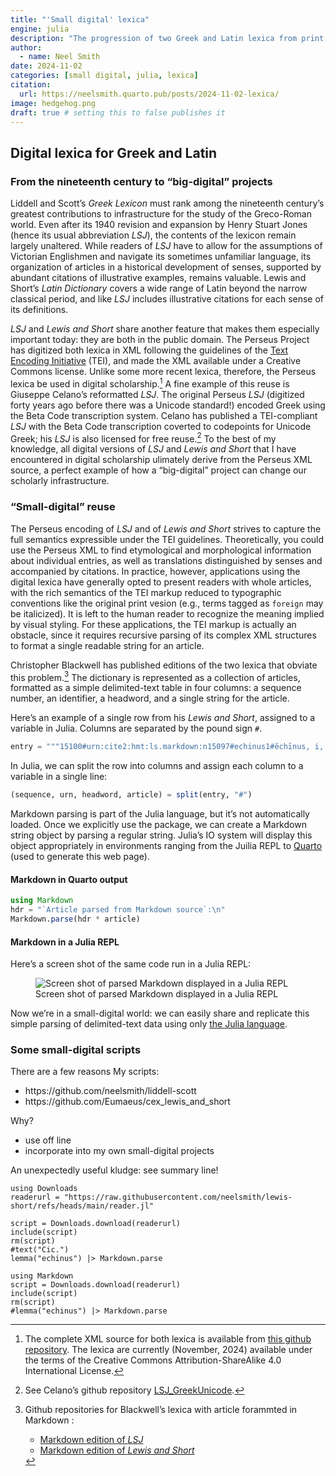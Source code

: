 ```yaml
---
title: "'Small digital' lexica"
engine: julia
description: "The progression of two Greek and Latin lexica from print, to big-digital, to small-digital use."
author:
  - name: Neel Smith
date: 2024-11-02
categories: [small digital, julia, lexica] 
citation: 
  url: https://neelsmith.quarto.pub/posts/2024-11-02-lexica/ 
image: hedgehog.png
draft: true # setting this to false publishes it
---
```


## Digital lexica for Greek and Latin

### From the nineteenth century to "big-digital" projects

Liddell and Scott's *Greek Lexicon* must rank among the nineteenth century's greatest contributions to infrastructure for the study of the Greco-Roman world. Even after its 1940 revision and expansion by Henry Stuart Jones (hence its usual abbreviation *LSJ*), the contents of the lexicon remain largely unaltered. While readers of *LSJ* have to allow for the assumptions of Victorian Englishmen and navigate its sometimes unfamiliar language, its organization of articles in a historical development of senses, supported by abundant citations of illustrative examples, remains valuable.  Lewis and Short's *Latin Dictionary* covers a wide range of Latin beyond the narrow classical period, and like *LSJ* includes illustrative citations for each sense of its definitions. 

*LSJ* and *Lewis and Short* share another feature that makes them especially important today: they are both in the public domain. The Perseus Project has digitized both lexica in XML following the guidelines of the [Text Encoding Initiative](https://www.tei-c.org) (TEI), and made the XML available under a Creative Commons license. Unlike some more recent lexica, therefore, the Perseus lexica be used in digital scholarship.[^perseus] A fine example of this reuse is Giuseppe Celano's reformatted *LSJ*. The original Perseus *LSJ* (digitized forty years ago before there was a Unicode standard!) encoded Greek using the Beta Code transcription system. Celano has published a TEI-compliant *LSJ* with the Beta Code transcription coverted to codepoints for Unicode Greek; his *LSJ* is also licensed for free reuse.[^giuseppe]  To the best of my knowledge, all digital versions of *LSJ* and *Lewis and Short* that I have encountered in digital scholarship ulimately derive from the Perseus XML source, a perfect example of how a "big-digital" project can change our scholarly infrastructure.




[^giuseppe]: See Celano's github repository [LSJ_GreekUnicode](https://github.com/gcelano/LSJ_GreekUnicode).


[^perseus]: The complete XML source for both lexica is available from [this github repository](https://github.com/PerseusDL/lexica/). The lexica are currently (November, 2024) available under the terms of the Creative Commons Attribution-ShareAlike 4.0 International License.

### "Small-digital" reuse

The Perseus encoding of *LSJ* and of *Lewis and Short* strives to capture the full semantics expressible under the TEI guidelines. Theoretically, you could use the Perseus XML to find etymological and morphological information about individual entries, as well as translations distinguished by senses and accompanied by citations. In practice, however, applications using the digital lexica have generally opted to present readers with whole articles, with the rich semantics of the TEI markup  reduced to typographic conventions like the original print vesion (e.g., terms tagged as `foreign` may be italicized). It is left to the human reader to recognize the meaning implied by visual styling. For these applications, the TEI markup is actually an obstacle, since it requires recursive parsing of its complex XML structures to format a single readable string for an article.

Christopher Blackwell has published editions of the two lexica that obviate this problem.[^eumaeus] The dictionary is represented as a collection of articles, formatted as a simple delimited-text table in four columns: a sequence number, an identifier, a headword, and a single string for the article.

Here's an example of a single row from his *Lewis and Short*, assigned to a variable in Julia.  Columns are separated by the pound sign `#`.

```julia
entry = """15100#urn:cite2:hmt:ls.markdown:n15097#echinus1#ĕchīnus, i, m., = ἐχῖνος, `I` *a hedgehog*, *urchin.* `I` Prop., usually the (edible) *sea-urchin*, Echinus esculentus, Linn.; Varr. L. L. 5, § 77 Müll.; Afran. ap. Non. 216, 11; Plin. 9, 31, 51, § 100 sq.; Hor. Epod. 5, 28; id. S. 2, 4, 33; 2, 8, 52; id. Ep. 1, 15, 23; Petr. 69, 7.— *The land-urchin* (otherwise called erinaceus), Claud. Idyll. 2, 17; cf. Isid. Orig. 12, 6, 57.— `II` Transf., of things having a similar shape. `I.A` *A copper vessel for the table*, perh. to wash out the cups in, *a rinsing-bowl*, Hor. S. 1, 6, 117, v. Heindorf, ad h. l.; id. ib. 2, 8, 52.— `I.B` *The prickly husk of a chestnut*, Calp. Ecl. 2, 83; Pall. Insit. 155.— `I.C` In archit., *an ornament under the chapiter of a Doric or Ionic column*, *an echinus*, Vitr. 4, 3, 4; 4, 7, 3; cf. Müller, Archaeol. § 277. """
```

In Julia, we can split the row into columns and assign each column to a variable in a single line:

```julia
(sequence, urn, headword, article) = split(entry, "#")
```


Markdown parsing is part of the Julia language, but it's not automatically loaded. Once we explicitly use the package, we can create a Markdown string object by parsing a regular string. Julia's IO system will display this object appropriately in environments ranging from the Juilia REPL to [Quarto](https://quarto.org) (used to generate this web page).


#### Markdown in Quarto output

```julia
using Markdown
hdr = "`Article parsed from Markdown source`:\n"
Markdown.parse(hdr * article)
```

#### Markdown in a Julia REPL

Here's a screen shot of the same code run in a Julia REPL:

![Screen shot of parsed Markdown displayed in a Julia REPL](./MD-in-REPL.png)


Now we're in a small-digital world: we can easily share and replicate this simple parsing of delimited-text data using only [the Julia language](https://neelsmith.quarto.pub/posts/2024-10-22-why-julia/index.html).

### Some small-digital scripts

There are a few reasons 
My scripts:

- https://github.com/neelsmith/liddell-scott
- https://github.com/Eumaeus/cex_lewis_and_short



Why?

- use off line
- incorporate into my own small-digital projects

An unexpectedly useful kludge: see summary line!







```
using Downloads
readerurl = "https://raw.githubusercontent.com/neelsmith/lewis-short/refs/heads/main/reader.jl"

script = Downloads.download(readerurl)
include(script)
rm(script)
#text("Cic.") 
lemma("echinus") |> Markdown.parse
```


```
using Markdown
script = Downloads.download(readerurl)
include(script)
rm(script)
#lemma("echinus") |> Markdown.parse
```




[^eumaeus]: Github repositories for Blackwell's lexica with article forammted in Markdown :

    - [Markdown edition of *LSJ*](https://github.com/Eumaeus/cite_lsj_cex)
    - [Markdown edition of *Lewis and Short*](https://github.com/Eumaeus/cex_lewis_and_short)

